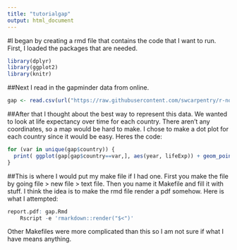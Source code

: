 ```yaml
---
title: "tutorialgap"
output: html_document
---
```


#I began by creating a rmd file that contains the code that I want to run. First, I loaded the packages that are needed. 

```r
library(dplyr)
library(ggplot2)
library(knitr)

```

##Next I read in the gapminder data from online. 

```r
gap <- read.csv(url("https://raw.githubusercontent.com/swcarpentry/r-novice-gapminder/gh-pages/_episodes_rmd/data/gapminder-FiveYearData.csv"))

```

##After that I thought about the best way to represent this data. We wanted to look at life expectancy over time for each country. There aren't any coordinates, so a map would be hard to make. I chose to make a dot plot for each country since it would be easy. Heres the code: 

```r
for (var in unique(gap$country)) {
  print( ggplot(gap[gap$country==var,], aes(year, lifeExp)) + geom_point() + ggtitle(var) )
}

```


##This is where I would put my make file if I had one. First you make the file by going file > new file > text file. Then you name it Makefile and fill it with stuff.  I think the idea is to make the rmd file render a pdf somehow. Here is what I attempted: 

```r
report.pdf: gap.Rmd
	Rscript -e 'rmarkdown::render("$<")'
```

Other Makefiles were more complicated than this so I am not sure if what I have means anything. 